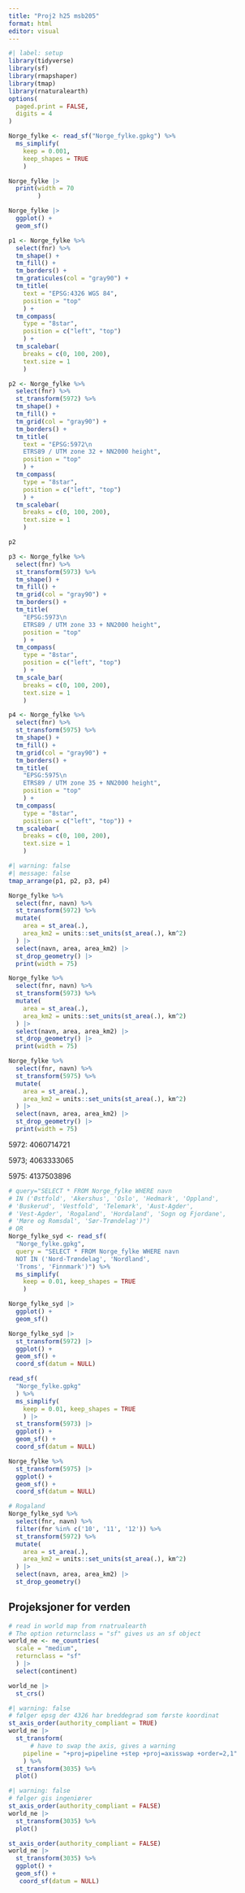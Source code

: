 ```yaml
---
title: "Proj2 h25 msb205"
format: html
editor: visual
---
```


```r
#| label: setup
library(tidyverse)
library(sf)
library(rmapshaper)
library(tmap)
library(rnaturalearth)
options(
  paged.print = FALSE,
  digits = 4
)
```

```r
Norge_fylke <- read_sf("Norge_fylke.gpkg") %>% 
  ms_simplify(
    keep = 0.001,
    keep_shapes = TRUE
    )
```

```r
Norge_fylke |> 
  print(width = 70
        )
```

```r
Norge_fylke |> 
  ggplot() +
  geom_sf()
```

```r
p1 <- Norge_fylke %>% 
  select(fnr) %>%
  tm_shape() +
  tm_fill() +
  tm_borders() +
  tm_graticules(col = "gray90") +
  tm_title(
    text = "EPSG:4326 WGS 84",
    position = "top"
    ) +
  tm_compass(
    type = "8star",
    position = c("left", "top")
    ) +
  tm_scalebar(
    breaks = c(0, 100, 200), 
    text.size = 1
    )
```

```r
p2 <- Norge_fylke %>% 
  select(fnr) %>%
  st_transform(5972) %>% 
  tm_shape() +
  tm_fill() +
  tm_grid(col = "gray90") +
  tm_borders() +
  tm_title(
    text = "EPSG:5972\n
    ETRS89 / UTM zone 32 + NN2000 height",
    position = "top"
    ) +
  tm_compass(
    type = "8star",
    position = c("left", "top")
    ) +
  tm_scalebar(
    breaks = c(0, 100, 200),
    text.size = 1
    )
```

```r
p2
```

```r
p3 <- Norge_fylke %>% 
  select(fnr) %>%
  st_transform(5973) %>% 
  tm_shape() +
  tm_fill() +
  tm_grid(col = "gray90") +
  tm_borders() +
  tm_title(
    "EPSG:5973\n
    ETRS89 / UTM zone 33 + NN2000 height",
    position = "top"
    ) +
  tm_compass(
    type = "8star", 
    position = c("left", "top")
    ) +
  tm_scale_bar(
    breaks = c(0, 100, 200),
    text.size = 1
    )
```

```r
p4 <- Norge_fylke %>% 
  select(fnr) %>%
  st_transform(5975) %>% 
  tm_shape() +
  tm_fill() +
  tm_grid(col = "gray90") +
  tm_borders() +
  tm_title(
    "EPSG:5975\n 
    ETRS89 / UTM zone 35 + NN2000 height",
    position = "top"
    ) +
  tm_compass(
    type = "8star", 
    position = c("left", "top")) +
  tm_scalebar(
    breaks = c(0, 100, 200), 
    text.size = 1
    )
```

```r
#| warning: false
#| message: false
tmap_arrange(p1, p2, p3, p4)
```

```r
Norge_fylke %>% 
  select(fnr, navn) %>%
  st_transform(5972) %>%
  mutate(
    area = st_area(.),
    area_km2 = units::set_units(st_area(.), km^2)
  ) |> 
  select(navn, area, area_km2) |> 
  st_drop_geometry() |>  
  print(width = 75)
```

```r
Norge_fylke %>% 
  select(fnr, navn) %>%
  st_transform(5973) %>%
  mutate(
    area = st_area(.),
    area_km2 = units::set_units(st_area(.), km^2)
  ) |> 
  select(navn, area, area_km2) |> 
  st_drop_geometry() |> 
  print(width = 75)
```

```r
Norge_fylke %>% 
  select(fnr, navn) %>%
  st_transform(5975) %>%
  mutate(
    area = st_area(.),
    area_km2 = units::set_units(st_area(.), km^2)
  ) |> 
  select(navn, area, area_km2) |> 
  st_drop_geometry() |> 
  print(width = 75)
```

5972: 4060714721

5973; 4063333065

5975: 4137503896

```r
# query="SELECT * FROM Norge_fylke WHERE navn 
# IN ('Østfold', 'Akershus', 'Oslo', 'Hedmark', 'Oppland', 
# 'Buskerud', 'Vestfold', 'Telemark', 'Aust-Agder', 
# 'Vest-Agder', 'Rogaland', 'Hordaland', 'Sogn og Fjordane', 
# 'Møre og Romsdal', 'Sør-Trøndelag')")
# OR
Norge_fylke_syd <- read_sf(
  "Norge_fylke.gpkg",
  query = "SELECT * FROM Norge_fylke WHERE navn 
  NOT IN ('Nord-Trøndelag', 'Nordland',
  'Troms', 'Finnmark')") %>% 
  ms_simplify(
    keep = 0.01, keep_shapes = TRUE
    )
```

```r
Norge_fylke_syd |> 
  ggplot() +
  geom_sf()
```

```r
Norge_fylke_syd |> 
  st_transform(5972) |> 
  ggplot() +
  geom_sf() +
  coord_sf(datum = NULL)
```

```r
read_sf(
  "Norge_fylke.gpkg"
  ) %>% 
  ms_simplify(
    keep = 0.01, keep_shapes = TRUE
    ) |> 
  st_transform(5973) |> 
  ggplot() +
  geom_sf() +
  coord_sf(datum = NULL)
```

```r
Norge_fylke %>% 
  st_transform(5975) |> 
  ggplot() +
  geom_sf() +
  coord_sf(datum = NULL)
```

```r
# Rogaland
Norge_fylke_syd %>% 
  select(fnr, navn) %>%
  filter(fnr %in% c('10', '11', '12')) %>% 
  st_transform(5972) %>%
  mutate(
    area = st_area(.),
    area_km2 = units::set_units(st_area(.), km^2)
  ) |> 
  select(navn, area, area_km2) |> 
  st_drop_geometry()
```

## Projeksjoner for verden

```r
# read in world map from rnatrualearth
# The option returnclass = "sf" gives us an sf object
world_ne <- ne_countries(
  scale = "medium", 
  returnclass = "sf"
  ) |> 
  select(continent)
```

```r
world_ne |> 
  st_crs()
```

```r
#| warning: false
# følger epsg der 4326 har breddegrad som første koordinat
st_axis_order(authority_compliant = TRUE)
world_ne |> 
  st_transform(
      # have to swap the axis, gives a warning
    pipeline = "+proj=pipeline +step +proj=axisswap +order=2,1"
    ) %>%
  st_transform(3035) %>%
  plot()
```

```r
#| warning: false
# følger gis ingeniører
st_axis_order(authority_compliant = FALSE)
world_ne |> 
  st_transform(3035) %>%
  plot()
```

```r
st_axis_order(authority_compliant = FALSE)
world_ne |> 
  st_transform(3035) %>%
  ggplot() +
  geom_sf() +
   coord_sf(datum = NULL)
```
